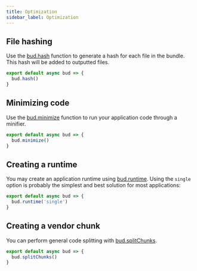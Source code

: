 ```yaml
---
title: Optimization
sidebar_label: Optimization
---
```


## File hashing

Use the [bud.hash](/reference/bud.hash) function to generate a hash for each file in the bundle. This hash will be added to outputted files.

```js title=bud.config.js
export default async bud => {
  bud.hash()
}
```

## Minimizing code

Use the [bud.minimize](/reference/bud.minimize) function to run your application code through a minifier.

```js title=bud.config.js
export default async bud => {
  bud.minimize()
}
```

## Creating a runtime

You may create an application runtime using [bud.runtime](/reference/bud.runtime). Using the `single` option is probably
the simplest and best solution for most applications:

```js title=bud.config.js
export default async bud => {
  bud.runtime('single')
}
```

## Creating a vendor chunk

You can perform general code splitting with [bud.splitChunks](/reference/bud.splitChunks).

```js title=bud.config.js
export default async bud => {
  bud.splitChunks()
}
```
